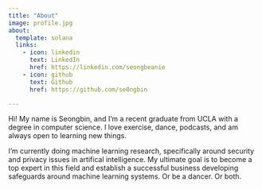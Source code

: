 ```yaml
---
title: "About"
image: profile.jpg
about:
  template: solana
  links:
    - icon: linkedin
      text: LinkedIn
      href: https://linkedin.com/seongbeanie
    - icon: github
      text: Github
      href: https://github.com/se0ngbin

---
```


Hi! My name is Seongbin, and I'm a recent graduate from UCLA with a degree in computer science. I love exercise, dance, podcasts, and am always open to learning new things.

I'm currently doing machine learning research, specifically around security and privacy issues in artifical intelligence. My ultimate goal is to become a top expert in this field and establish a successful business developing safeguards around machine learning systems. Or be a dancer. Or both.